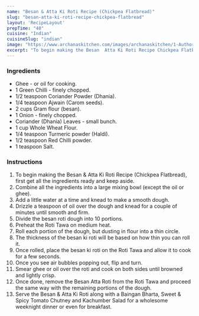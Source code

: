 ---
name: "Besan & Atta Ki Roti Recipe (Chickpea Flatbread)"
slug: "besan-atta-ki-roti-recipe-chickpea-flatbread"
layout: 'RecipeLayout'
prepTime: "40"
cuisine: "Indian"
cuisineSlug: "indian"
image: "https://www.archanaskitchen.com/images/archanaskitchen/1-Author/Asiya_Subhani/Besan_and_Wheat_Chapathi.jpg"
excerpt: "To begin making the Besan  Atta Ki Roti Recipe Chickpea Flatbread, first get all the ingredients ready and keep aside"
---

### Ingredients

- Ghee - or oil for cooking.
- 1 Green Chilli - finely chopped.
- 1/2 teaspoon Coriander Powder (Dhania).
- 1/4 teaspoon Ajwain (Carom seeds).
- 2 cups Gram flour (besan).
- 1 Onion - finely chopped.
- Coriander (Dhania) Leaves - small bunch.
- 1 cup Whole Wheat Flour.
- 1/4 teaspoon Turmeric powder (Haldi).
- 1/2 teaspoon Red Chilli powder.
- 1 teaspoon Salt.

### Instructions

1. To begin making the Besan & Atta Ki Roti Recipe (Chickpea Flatbread), first get all the ingredients ready and keep aside.
1. Combine all the ingredients into a large mixing bowl (except the oil or ghee).
1. Add a little water at a time and knead to make a smooth dough.
1. Drizzle a teaspoon of oil over the dough and knead for a couple of minutes until smooth and firm.
1. Divide the besan roti dough into 10 portions.
1. Preheat the Roti Tawa on medium heat.
1.  Roll each portion of the dough, but dusting in flour into a thin circle.
1. The thickness of the besan ki roti will be based on how thin you can roll it.
1. Once rolled, place the besan ki roti on the Roti Tawa and allow it to cook for a few seconds.
1. Once you see air bubbles popping out, flip and turn.
1. Smear ghee or oil over the roti and cook on both sides until browned and lightly crisp.
1. Once done, remove the Besan Atta Roti from the Roti Tawa and proceed the same way with the remaining portions of the dough.
1. Serve the Besan & Atta Ki Roti along with a Baingan Bharta, Sweet & Spicy Tomato Chutney and Kachumber Salad for a wholesome weeknight dinner or even for breakfast.
